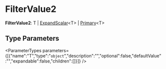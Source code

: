 
# FilterValue2

 **FilterValue2**: T \| [ExpandScalar](types.ExpandScalar.mdx)&#60;T&#62; \| [Primary](types.Primary.mdx)&#60;T&#62;

## Type Parameters

<ParameterTypes parameters={[{"name":"T","type":"`object`","description":"","optional":false,"defaultValue":"","expandable":false,"children":[]}]} />
